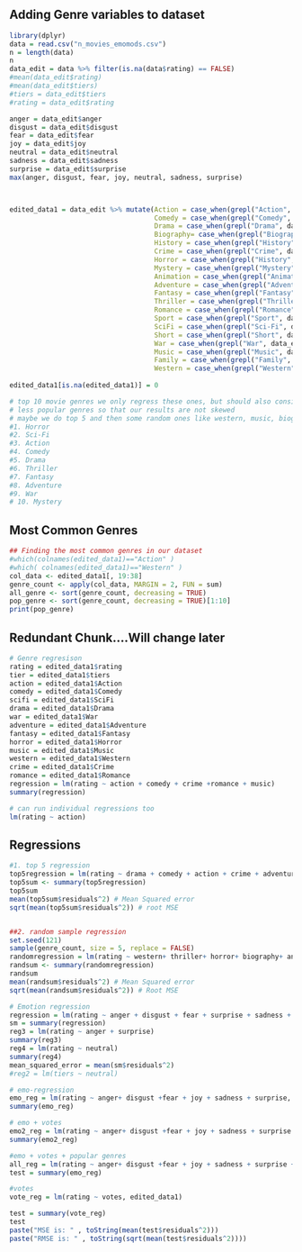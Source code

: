 ## Adding Genre variables to dataset
```{r}
library(dplyr)
data = read.csv("n_movies_emomods.csv")
n = length(data)
n
data_edit = data %>% filter(is.na(data$rating) == FALSE)
#mean(data_edit$rating)
#mean(data_edit$tiers)
#tiers = data_edit$tiers
#rating = data_edit$rating

anger = data_edit$anger
disgust = data_edit$disgust
fear = data_edit$fear
joy = data_edit$joy
neutral = data_edit$neutral
sadness = data_edit$sadness
surprise = data_edit$surprise
max(anger, disgust, fear, joy, neutral, sadness, surprise)



edited_data1 = data_edit %>% mutate(Action = case_when(grepl("Action", data_edit$genre) ~ 1),
                                    Comedy = case_when(grepl("Comedy", data_edit$genre) ~ 1), 
                                    Drama = case_when(grepl("Drama", data_edit$genre) ~ 1),
                                    Biography= case_when(grepl("Biography", data_edit$genre) ~ 1),
                                    History = case_when(grepl("History", data_edit$genre) ~ 1),
                                    Crime = case_when(grepl("Crime", data_edit$genre) ~ 1), 
                                    Horror = case_when(grepl("History", data_edit$genre) ~ 1),
                                    Mystery = case_when(grepl("Mystery", data_edit$genre) ~ 1),
                                    Animation = case_when(grepl("Animation", data_edit$genre) ~ 1),
                                    Adventure = case_when(grepl("Adventure", data_edit$genre) ~ 1),
                                    Fantasy = case_when(grepl("Fantasy", data_edit$genre) ~ 1),
                                    Thriller = case_when(grepl("Thriller", data_edit$genre) ~ 1),
                                    Romance = case_when(grepl("Romance", data_edit$genre) ~ 1),
                                    Sport = case_when(grepl("Sport", data_edit$genre) ~ 1), 
                                    SciFi = case_when(grepl("Sci-Fi", data_edit$genre) ~ 1),
                                    Short = case_when(grepl("Short", data_edit$genre) ~ 1), 
                                    War = case_when(grepl("War", data_edit$genre) ~ 1),
                                    Music = case_when(grepl("Music", data_edit$genre) ~ 1), 
                                    Family = case_when(grepl("Family", data_edit$genre) ~ 1), 
                                    Western = case_when(grepl("Western", data_edit$genre)~1))
                                                        
edited_data1[is.na(edited_data1)] = 0

# top 10 movie genres we only regress these ones, but should also consider some
# less popular genres so that our results are not skewed
# maybe we do top 5 and then some random ones like western, music, biography etc
#1. Horror
#2. Sci-Fi
#3. Action
#4. Comedy
#5. Drama
#6. Thriller
#7. Fantasy
#8. Adventure
#9. War 
# 10. Mystery

```
## Most Common Genres

```{r}
## Finding the most common genres in our dataset
#which(colnames(edited_data1)=="Action" )
#which( colnames(edited_data1)=="Western" )
col_data <- edited_data1[, 19:38]
genre_count <- apply(col_data, MARGIN = 2, FUN = sum)
all_genre <- sort(genre_count, decreasing = TRUE)
pop_genre <- sort(genre_count, decreasing = TRUE)[1:10]
print(pop_genre)

```
## Redundant Chunk....Will change later
```{r}
# Genre regresison
rating = edited_data1$rating
tier = edited_data1$tiers
action = edited_data1$Action
comedy = edited_data1$Comedy
scifi = edited_data1$SciFi
drama = edited_data1$Drama
war = edited_data1$War
adventure = edited_data1$Adventure
fantasy = edited_data1$Fantasy
horror = edited_data1$Horror
music = edited_data1$Music
western = edited_data1$Western
crime = edited_data1$Crime
romance = edited_data1$Romance
regression = lm(rating ~ action + comedy + crime +romance + music)
summary(regression)

# can run individual regressions too
lm(rating ~ action)
```

## Regressions
```{r}
#1. top 5 regression
top5regression = lm(rating ~ drama + comedy + action + crime + adventure)
top5sum <- summary(top5regression)
top5sum
mean(top5sum$residuals^2) # Mean Squared error
sqrt(mean(top5sum$residuals^2)) # root MSE


##2. random sample regression
set.seed(121)
sample(genre_count, size = 5, replace = FALSE)
randomregression = lm(rating ~ western+ thriller+ horror+ biography+ animation)
randsum <- summary(randomregression)
randsum
mean(randsum$residuals^2) # Mean Squared error
sqrt(mean(randsum$residuals^2)) # Root MSE

# Emotion regression
regression = lm(rating ~ anger + disgust + fear + surprise + sadness + joy)
sm = summary(regression)
reg3 = lm(rating ~ anger + surprise)
summary(reg3)
reg4 = lm(rating ~ neutral)
summary(reg4)
mean_squared_error = mean(sm$residuals^2)
#reg2 = lm(tiers ~ neutral)

# emo-regression
emo_reg = lm(rating ~ anger+ disgust +fear + joy + sadness + surprise, edited_data1)
summary(emo_reg)

# emo + votes
emo2_reg = lm(rating ~ anger+ disgust +fear + joy + sadness + surprise + votes, edited_data1)
summary(emo2_reg)

#emo + votes + popular genres
all_reg = lm(rating ~ anger+ disgust +fear + joy + sadness + surprise + votes + Action + Drama + Horror + Comedy + Thriller + Fantasy + Adventure + SciFi + War + Mystery, edited_data1)
test = summary(emo_reg)

#votes
vote_reg = lm(rating ~ votes, edited_data1)

test = summary(vote_reg)
test
paste("MSE is: " , toString(mean(test$residuals^2)))
paste("RMSE is: " , toString(sqrt(mean(test$residuals^2))))
```